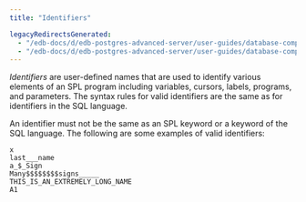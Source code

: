 ```yaml
---
title: "Identifiers"

legacyRedirectsGenerated:
  - "/edb-docs/d/edb-postgres-advanced-server/user-guides/database-compatibility-stored-procedural-language-guide/13/identifiers.html"
  - "/edb-docs/d/edb-postgres-advanced-server/user-guides/database-compatibility-stored-procedural-language-guide/latest/identifiers.html"
---
```


<div id="identifiers" class="registered_link"></div>

*Identifiers* are user-defined names that are used to identify various elements of an SPL program including variables, cursors, labels, programs, and parameters. The syntax rules for valid identifiers are the same as for identifiers in the SQL language.

An identifier must not be the same as an SPL keyword or a keyword of the SQL language. The following are some examples of valid identifiers:

```text
x
last___name
a_$_Sign
Many$$$$$$$$signs_____
THIS_IS_AN_EXTREMELY_LONG_NAME
A1
```
